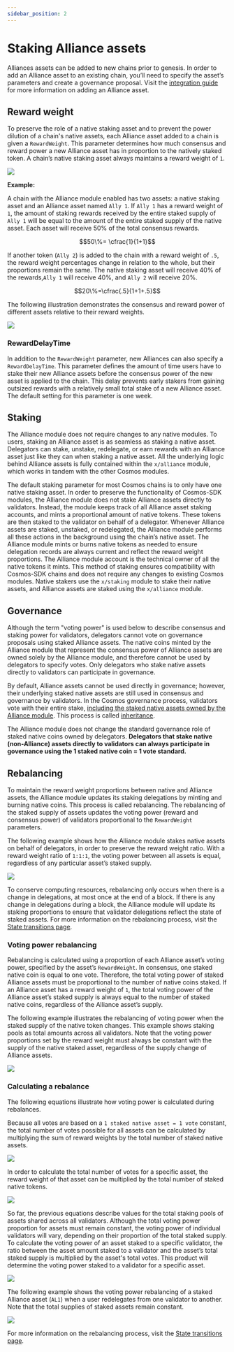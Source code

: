 ```yaml
---
sidebar_position: 2
---
```




# Staking Alliance assets

Alliances assets can be added to new chains prior to genesis. In order to add an Alliance asset to an existing chain, you’ll need to specify the asset’s parameters and create a governance proposal. Visit the [integration guide](../guides/create.mdx) for more information on adding an Alliance asset.

## Reward weight

To preserve the role of a native staking asset and to prevent the power dilution of a chain's native assets, each Alliance asset added to a chain is given a  `RewardWeight`. This parameter determines how much consensus and reward power a new Alliance asset has in proportion to the natively staked token. A chain’s native staking asset always maintains a reward weight of `1`. 

![](/img/alliance/voting-power.png)

**Example:**

A chain with the Alliance module enabled has two assets: a native staking asset and an Alliance asset named `Ally 1`. If `Ally 1` has a reward weight of `1`,  the amount of staking rewards received by the entire staked supply of `Ally 1` will be equal to the amount of the entire staked supply of the native asset. Each asset will receive 50% of the total consensus rewards.

$$50\%= \cfrac{1}{1+1}$$

If another token (`Ally 2`) is added to the chain with a reward weight of `.5`, the reward weight percentages change in relation to the whole, but their proportions remain the same. The native staking asset will receive 40% of the rewards,`Ally 1` will receive 40%, and `Ally 2` will receive 20%.

$$20\%=\cfrac{.5}{1+1+.5}$$

The following illustration demonstrates the consensus and reward power of different assets relative to their reward weights. 

![](/img/alliance/gov-power.png)


### RewardDelayTime

In addition to the `RewardWeight` parameter, new Alliances can also specify a `RewardDelayTime`. This parameter defines the amount of time users have to stake their new Alliance assets before the consensus power of the new asset is applied to the chain. This delay prevents early stakers from gaining outsized rewards with a relatively small total stake of a new Alliance asset. The default setting for this parameter is one week.

## Staking

The Alliance module does not require changes to any native modules. To users, staking an Alliance asset is as seamless as staking a native asset. Delegators can stake, unstake, redelegate, or earn rewards with an Alliance asset just like they can when staking a native asset. All the underlying logic behind Alliance assets is fully contained within the `x/alliance` module, which works in tandem with the other Cosmos modules.

The default staking parameter for most Cosmos chains is to only have one native staking asset. In order to preserve the functionality of Cosmos-SDK modules, the Alliance module does not stake Alliance assets directly to validators. Instead, the module keeps track of all Alliance asset staking accounts, and mints a proportional amount of native tokens. These tokens are then staked to the validator on behalf of a delegator. Whenever Alliance assets are staked, unstaked, or redelegated, the Alliance module performs all these actions in the background using the chain’s native asset. The Alliance module mints or burns native tokens as needed to ensure delegation records are always current and reflect the reward weight proportions. The Alliance module account is the technical owner of all the native tokens it mints. This method of staking ensures compatibility with Cosmos-SDK chains and does not require any changes to existing Cosmos modules. Native stakers use the `x/staking` module to stake their native assets, and Alliance assets are staked using the `x/alliance` module.

## Governance

<Admonition type="tip" icon="✅" title="Alliance assets and governance">
Although the term "voting power" is used below to describe consensus and staking power for validators, delegators cannot vote on governance proposals using staked Alliance assets. The native coins minted by the Alliance module that represent the consensus power of Alliance assets are owned solely by the Alliance module, and therefore cannot be used by delegators to specify votes. Only delegators who stake native assets directly to validators can participate in governance. 
</Admonition>

By default, Alliance assets cannot be used directly in governance; however, their underlying staked native assets are still used in consensus and governance by validators. In the Cosmos governance process, validators vote with their entire stake, [including the staked native assets owned by the Alliance module](#staking). This process is called [inheritance](https://docs.cosmos.network/main/modules/gov#inheritance).

The Alliance module does not change the standard governance role of staked native coins owned by delegators. **Delegators that stake native (non-Alliance) assets directly to validators can always participate in governance using the 1 staked native coin = 1 vote standard.** 


## Rebalancing

To maintain the reward weight proportions between native and Alliance assets, the Alliance module updates its staking delegations by minting and burning native coins. This process is called rebalancing. The rebalancing of the staked supply of assets updates the voting power (reward and consensus power) of validators proportional to the `RewardWeight` parameters.

The following example shows how the Alliance module stakes native assets on behalf of delegators, in order to preserve the reward weight ratio. With a reward weight ratio of `1:1:1`, the voting power between all assets is equal, regardless of any particular asset’s staked supply.

![](/img/alliance/staking-example.png)

To conserve computing resources, rebalancing only occurs when there is a change in delegations, at most once at the end of a block. If there is any change in delegations during a block, the Alliance module will update its staking proportions to ensure that validator delegations reflect the state of staked assets. For more information on the rebalancing process, visit the [State transitions page](../tech/transitions.mdx).

### Voting power rebalancing

Rebalancing is calculated using a proportion of each Alliance asset’s voting power, specified by the asset’s `RewardWeight`. In consensus, one staked native coin is equal to one vote. Therefore, the total voting power of staked Alliance assets must be proportional to the number of native coins staked. If an Alliance asset has a reward weight of `1`, the total voting power of the Alliance asset’s staked supply is always equal to the number of staked native coins, regardless of the Alliance asset’s supply. 

The following example illustrates the rebalancing of voting power when the staked supply of the native token changes. This example shows staking pools as total amounts across all validators. Note that the voting power proportions set by the reward weight must always be constant with the supply of the native staked asset, regardless of the supply change of Alliance assets.

![](/img/alliance/rebalance-example.png)

### Calculating a rebalance

The following equations illustrate how voting power is calculated during rebalances.

Because all votes are based on a `1 staked native asset = 1 vote` constant, the total number of votes possible for all assets can be calculated by multiplying the sum of reward weights by the total number of staked native assets.

![](/img/alliance/votes-all-assets.png)

In order to calculate the total number of votes for a specific asset, the reward weight of that asset can be multiplied by the total number of staked native tokens.

![](/img/alliance/votes-specific-assets.png)

So far, the previous equations describe values for the total staking pools of assets shared across all validators. Although the total voting power proportion for assets must remain constant, the voting power of individual validators will vary, depending on their proportion of the total staked supply. To calculate the voting power of an asset staked to a specific validator, the ratio between the asset amount staked to a validator and the asset’s total staked supply is multiplied by the asset's total votes. This product will determine the voting power staked to a validator for a specific asset.

![](/img/alliance/votes-per-denom.png)

The following example shows the voting power rebalancing of a staked Alliance asset (`AL1`) when a user redelegates from one validator to another. Note that the total supplies of staked assets remain constant.


![](/img/alliance/redelegation.png)

For more information on the rebalancing process, visit the [State transitions page](../tech/transitions.mdx).


